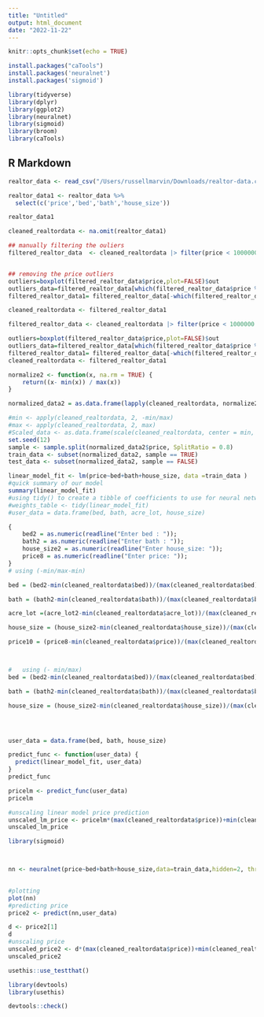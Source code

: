 ```yaml
---
title: "Untitled"
output: html_document
date: "2022-11-22"
---
```


```r
knitr::opts_chunk$set(echo = TRUE)
```

```r
install.packages("caTools")
install.packages('neuralnet')
install.packages('sigmoid')
```


```r

library(tidyverse)
library(dplyr)
library(ggplot2)
library(neuralnet)
library(sigmoid)
library(broom)
library(caTools)
```

## R Markdown


```r
realtor_data <- read_csv("/Users/russellmarvin/Downloads/realtor-data.csv")
```

```r
realtor_data1 <- realtor_data %>%
  select(c('price','bed','bath','house_size'))

realtor_data1
```

```r

cleaned_realtordata <- na.omit(realtor_data1)

## manually filtering the ouliers
filtered_realtor_data  <- cleaned_realtordata |> filter(price < 1000000 && bed < 15 && bath < 9 && acre_lot > 0 && acre_lot < 5000 && house_size < 10000 )


## removing the price outliers 
outliers=boxplot(filtered_realtor_data$price,plot=FALSE)$out
outliers_data=filtered_realtor_data[which(filtered_realtor_data$price %in% outliers),]
filtered_realtor_data1= filtered_realtor_data[-which(filtered_realtor_data$price %in% outliers),]

cleaned_realtordata <- filtered_realtor_data1
```

```r
filtered_realtor_data <- cleaned_realtordata |> filter(price < 1000000 && bed < 15 && bath < 9 && house_size < 10000 )
```

```r
outliers=boxplot(filtered_realtor_data$price,plot=FALSE)$out
outliers_data=filtered_realtor_data[which(filtered_realtor_data$price %in% outliers),]
filtered_realtor_data1= filtered_realtor_data[-which(filtered_realtor_data$price %in% outliers),]
cleaned_realtordata <- filtered_realtor_data1
```



```r




normalize2 <- function(x, na.rm = TRUE) {
    return((x- min(x)) / max(x))
}

normalized_data2 = as.data.frame(lapply(cleaned_realtordata, normalize2))

#min <- apply(cleaned_realtordata, 2, -min/max)
#max <- apply(cleaned_realtordata, 2, max)
#Scaled_data <- as.data.frame(scale(cleaned_realtordata, center = min, scale = max - min))
set.seed(12)
sample <- sample.split(normalized_data2$price, SplitRatio = 0.8)
train_data <- subset(normalized_data2, sample == TRUE)
test_data <- subset(normalized_data2, sample == FALSE)
```




```r
linear_model_fit <- lm(price~bed+bath+house_size, data =train_data )
#quick summary of our model
summary(linear_model_fit)
#using tidy() to create a tibble of coefficients to use for neural network weights later
#weights_table <- tidy(linear_model_fit)
#user_data = data.frame(bed, bath, acre_lot, house_size)
```


```r
{
    bed2 = as.numeric(readline("Enter bed : "));
    bath2 = as.numeric(readline("Enter bath : "));
    house_size2 = as.numeric(readline("Enter house_size: "));
    price8 = as.numeric(readline("Enter price: "));
}
# using (-min/max-min)

bed = (bed2-min(cleaned_realtordata$bed))/(max(cleaned_realtordata$bed)-min(cleaned_realtordata$bed))

bath = (bath2-min(cleaned_realtordata$bath))/(max(cleaned_realtordata$bath)-min(cleaned_realtordata$bath))

acre_lot =(acre_lot2-min(cleaned_realtordata$acre_lot))/(max(cleaned_realtordata$acre_lot)-min(cleaned_realtordata$acre_lot))

house_size = (house_size2-min(cleaned_realtordata$house_size))/(max(cleaned_realtordata$house_size)-min(cleaned_realtordata$house_size))

price10 = (price8-min(cleaned_realtordata$price))/(max(cleaned_realtordata$price)-min(cleaned_realtordata$price))



#   using (- min/max)
bed = (bed2-min(cleaned_realtordata$bed))/(max(cleaned_realtordata$bed))

bath = (bath2-min(cleaned_realtordata$bath))/(max(cleaned_realtordata$bath))

house_size = (house_size2-min(cleaned_realtordata$house_size))/(max(cleaned_realtordata$house_size))




user_data = data.frame(bed, bath, house_size)

```

```r
predict_func <- function(user_data) {
  predict(linear_model_fit, user_data)
}
predict_func

```

```r
pricelm <- predict_func(user_data)
pricelm

#unscaling linear model price prediction
unscaled_lm_price <- pricelm*(max(cleaned_realtordata$price))+min(cleaned_realtordata$price)
unscaled_lm_price

```




```r
library(sigmoid)



nn <- neuralnet(price~bed+bath+house_size,data=train_data,hidden=2, threshold=0.001,act.fct=relu, rep=1, algorithm = "rprop+", linear.output=TRUE)
            
```




```r
#plotting
plot(nn)
#predicting price
price2 <- predict(nn,user_data)

d <- price2[1]  
d
#unscaling price
unscaled_price2 <- d*(max(cleaned_realtordata$price))+min(cleaned_realtordata$price)
unscaled_price2
```

```r
usethis::use_testthat()
```


```r
library(devtools)
library(usethis)

devtools::check()
```

